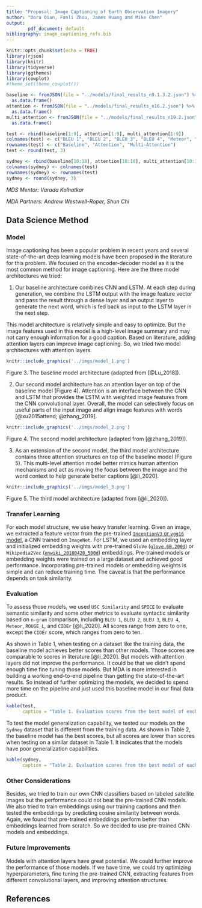 ```yaml
---
title: "Proposal: Image Captioning of Earth Observation Imagery"
author: "Dora Qian, Fanli Zhou, James Huang and Mike Chen"
output:
        pdf_document: default
bibliography: image_captioning_refs.bib
---
```


```r
knitr::opts_chunk$set(echo = TRUE)
library(rjson)
library(knitr)
library(tidyverse)
library(ggthemes)
library(cowplot)
#theme_set(theme_cowplot())
```

```r
baseline <- fromJSON(file = "../models/final_results_n9.1.3.2.json") %>%
  as.data.frame()
attention <- fromJSON(file = "../models/final_results_n16.2.json") %>%
  as.data.frame()
multi_attention <- fromJSON(file = "../models/final_results_n19.2.json") %>%
  as.data.frame()

test <- rbind(baseline[1:9], attention[1:9], multi_attention[1:9])
colnames(test) <- c("BLEU 1", "BLEU 2", "BLEU 3", "BLEU 4", "Meteor", "ROUGE L", "CIDEr", "SPICE", "USC Similarity")
rownames(test) <- c("Baseline", "Attention", "Multi-Attention")
test <- round(test, 3)

sydney <- rbind(baseline[10:18], attention[10:18], multi_attention[10:18])
colnames(sydney) <- colnames(test)
rownames(sydney) <- rownames(test)
sydney <- round(sydney, 3)
```

*MDS Mentor: Varada Kolhatkar*

*MDA Partners: Andrew Westwell-Roper, Shun Chi*



## Data Science Method 

### Model

Image captioning has been a popular problem in recent years and several state-of-the-art deep learning models have been proposed in the literature for this problem.  We focused on the encoder-decoder model as it is the most common method for image captioning. Here are the three model architectures we tried:

1. Our baseline architecture combines CNN and LSTM. At each step during generation, we combine the LSTM output with the image feature vector and pass the result through a dense layer and an output layer to generate the next word, which is fed back as input to the LSTM layer in the next step.

This model architecture is relatively simple and easy to optimize. But the image features used in this model is a high-level image summary and may not carry enough information for a good caption. Based on literature, adding attention layers can improve image captioning. So, we tried two model architectures with attention layers.

```r
knitr::include_graphics('../imgs/model_1.png')
```

Figure 3. The baseline model architecture (adapted from [@Lu_2018]).


2. Our second model architecture has an attention layer on top of the baseline model (Figure 4). Attention is an interface between the CNN and LSTM that provides the LSTM with weighted image features from the CNN convolutional layer. Overall, the model can selectively focus on useful parts of the input image and align image features with words [@xu2015attend; @zhang_2019].

```r
knitr::include_graphics('../imgs/model_2.png')
```

Figure 4. The second model architecture (adapted from [@zhang_2019]).

3. As an extension of the second model, the third model architecture  contains three attention structures on top of the baseline model (Figure 5). This multi-level attention model better mimics human attention mechanisms and act as moving the focus between the image and the word context to help generate better captions [@li_2020]. 


```r
knitr::include_graphics('../imgs/model_3.png')
```

Figure 5. The third model architecture (adapted from [@li_2020]).


### Transfer Learning

For each model structure, we use heavy transfer learning. Given an image, we extracted a feature vector from the pre-trained [`InceptionV3` or `vgg16` model](https://pytorch.org/docs/stable/torchvision/models.html), a CNN trained on `ImageNet`. For LSTM, we used an embedding layer and initialized embedding weights with pre-trained `GloVe` ([`glove.6B.200d`](https://nlp.stanford.edu/projects/glove/)) or `Wikipedia2Vec` ([`enwiki_20180420_500d`](https://wikipedia2vec.github.io/wikipedia2vec/)) embeddings. Pre-trained models or embedding weights were trained on a large dataset and achieved good performance. Incorporating pre-trained models or embedding weights is simple and can reduce training time. The caveat is that the performance depends on task similarity.


### Evaluation

To assess those models, we used `USC Similarity` and `SPICE` to evaluate semantic similarity and some other metrics to evaluate syntactic similarity based on `n-gram` comparison, including `BLEU 1`, `BLEU 2`, `BLEU 3`, `BLEU 4`, `Meteor`, `ROUGE_L`, and `CIDEr` [@li_2020]. All scores range from zero to one, except the `CIDEr` score, which ranges from zero to ten.

As shown in Table 1, when testing on a dataset like the training data, the baseline model achieves better scores than other models. Those scores are comparable to scores in literature [@li_2020]. But models with attention layers did not improve the performance. It could be that we didn’t spend enough time fine tuning those models. But MDA is more interested in building a working end-to-end pipeline than getting the state-of-the-art results. So instead of further optimizing the models, we decided to spend more time on the pipeline and just used this baseline model in our final data product.

```r
kable(test, 
      caption = "Table 1. Evaluation scores from the best model of each structure on the test dataset (Combined RSICD and UCM datasets).")
```


To test the model generalization capability, we tested our models on the `Sydney` dataset that is different from the training data. As shown in Table 2, the baseline model has the best scores, but all scores are lower than scores when testing on a similar dataset in Table 1. It indicates that the models have poor generalization capabilities. 

```r
kable(sydney, 
      caption = "Table 2. Evaluation scores from the best model of each structure on the Sydney dataset.")
```


### Other Considerations

Besides, we tried to train our own CNN classifiers based on labeled satellite images but the performance could not beat the pre-trained CNN models. We also tried to train embeddings using our training captions and then tested the embeddings by predicting cosine similarity between words. Again, we found that pre-trained embeddings perform better than embeddings learned from scratch. So we decided to use pre-trained CNN models and embeddings.

### Future Improvements

Models with attention layers have great potential. We could further improve the performance of those models. If we have time, we could try optimizing hyperparameters, fine tuning the pre-trained CNN, extracting features from different convolutional layers, and improving attention structures.



## References


